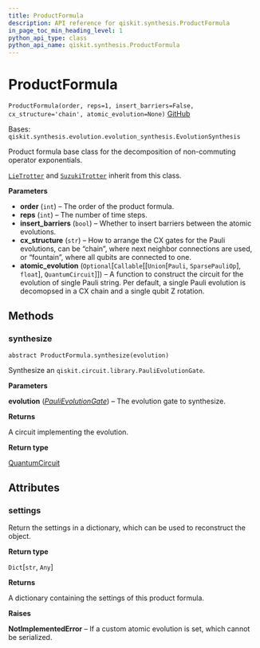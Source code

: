 ```yaml
---
title: ProductFormula
description: API reference for qiskit.synthesis.ProductFormula
in_page_toc_min_heading_level: 1
python_api_type: class
python_api_name: qiskit.synthesis.ProductFormula
---
```


# ProductFormula

<span id="qiskit.synthesis.ProductFormula" />

`ProductFormula(order, reps=1, insert_barriers=False, cx_structure='chain', atomic_evolution=None)` [GitHub](https://github.com/qiskit/qiskit/tree/stable/0.20/qiskit/synthesis/evolution/product_formula.py "view source code")

Bases: `qiskit.synthesis.evolution.evolution_synthesis.EvolutionSynthesis`

Product formula base class for the decomposition of non-commuting operator exponentials.

[`LieTrotter`](qiskit.synthesis.LieTrotter "qiskit.synthesis.LieTrotter") and [`SuzukiTrotter`](qiskit.synthesis.SuzukiTrotter "qiskit.synthesis.SuzukiTrotter") inherit from this class.

**Parameters**

*   **order** (`int`) – The order of the product formula.
*   **reps** (`int`) – The number of time steps.
*   **insert\_barriers** (`bool`) – Whether to insert barriers between the atomic evolutions.
*   **cx\_structure** (`str`) – How to arrange the CX gates for the Pauli evolutions, can be “chain”, where next neighbor connections are used, or “fountain”, where all qubits are connected to one.
*   **atomic\_evolution** (`Optional`\[`Callable`\[\[`Union`\[`Pauli`, `SparsePauliOp`], `float`], `QuantumCircuit`]]) – A function to construct the circuit for the evolution of single Pauli string. Per default, a single Pauli evolution is decomopsed in a CX chain and a single qubit Z rotation.

## Methods

### synthesize

<span id="qiskit.synthesis.ProductFormula.synthesize" />

`abstract ProductFormula.synthesize(evolution)`

Synthesize an `qiskit.circuit.library.PauliEvolutionGate`.

**Parameters**

**evolution** ([*PauliEvolutionGate*](qiskit.circuit.library.PauliEvolutionGate "qiskit.circuit.library.PauliEvolutionGate")) – The evolution gate to synthesize.

**Returns**

A circuit implementing the evolution.

**Return type**

[QuantumCircuit](qiskit.circuit.QuantumCircuit "qiskit.circuit.QuantumCircuit")

## Attributes

<span id="qiskit.synthesis.ProductFormula.settings" />

### settings

Return the settings in a dictionary, which can be used to reconstruct the object.

**Return type**

`Dict`\[`str`, `Any`]

**Returns**

A dictionary containing the settings of this product formula.

**Raises**

**NotImplementedError** – If a custom atomic evolution is set, which cannot be serialized.

